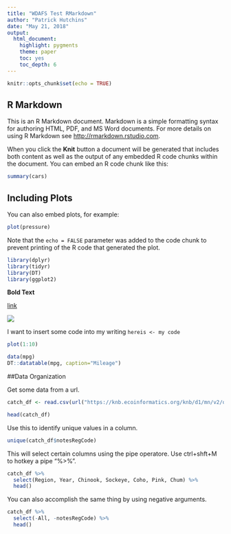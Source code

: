 ```yaml
---
title: "WDAFS Test RMarkdown"
author: "Patrick Hutchins"
date: "May 21, 2018"
output: 
  html_document: 
    highlight: pygments
    theme: paper
    toc: yes
    toc_depth: 6
---
```


```r
knitr::opts_chunk$set(echo = TRUE)
```

## R Markdown

This is an R Markdown document. Markdown is a simple formatting syntax for authoring HTML, PDF, and MS Word documents. For more details on using R Markdown see <http://rmarkdown.rstudio.com>.

When you click the **Knit** button a document will be generated that includes both content as well as the output of any embedded R code chunks within the document. You can embed an R code chunk like this:

```r
summary(cars)
```

## Including Plots

You can also embed plots, for example:

```r
plot(pressure)
```

Note that the `echo = FALSE` parameter was added to the code chunk to prevent printing of the R code that generated the plot.


```r
library(dplyr)
library(tidyr)
library(DT)
library(ggplot2)
```


**Bold Text**

[link](linkurl.com)

![](Images/PKX_Detection.jpg)


I want to insert some code into my writing `hereis <- my code`

```r
plot(1:10)
```


```r
data(mpg)
DT::datatable(mpg, caption="Mileage")
```


##Data Organization

Get some data from a url.

```r
catch_df <- read.csv(url("https://knb.ecoinformatics.org/knb/d1/mn/v2/object/df35b.302.1", method = "libcurl"), stringsAsFactors = FALSE)

head(catch_df)
```


Use this to identify unique values in a column.

```r
unique(catch_df$notesRegCode)
```

This will select certain columns using the pipe operatore. Use ctrl+shft+M to hotkey a pipe "%>%".

```r
catch_df %>% 
  select(Region, Year, Chinook, Sockeye, Coho, Pink, Chum) %>% 
  head()
```

You can also accomplish the same thing by using negative arguments.

```r
catch_df %>% 
  select(-All, -notesRegCode) %>% 
  head()
```

